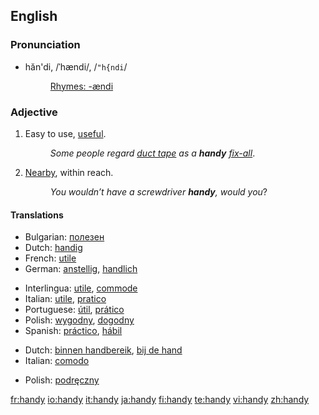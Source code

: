 {{see|Handy}}
==English==
===Pronunciation===
*hăn'di, /ˈhændi/, /<tt>"h{ndi</tt>/
*:[[Rhymes:English:-ændi|Rhymes: -ændi]]

===Adjective===
{{en-adj|handier|handiest}}
#Easy to use, [[useful]].
#:''Some people regard [[duct tape]] as a '''handy''' [[fix-all]]''.
#[[Nearby]], within reach.
#:''You wouldn’t have a screwdriver '''handy''', would you''?

====Translations====
{{trans-top|easy to use}}
*Bulgarian: [[полезен]] {{m}}
*Dutch: [[handig]]
*French: [[utile]]
*German: [[anstellig]], [[handlich]]
{{trans-mid}}
*Interlingua: [[utile]], [[commode]]
*Italian: [[utile]], [[pratico]]
*Portuguese: [[útil]], [[prático]]
*Polish: [[wygodny]], [[dogodny]]
*Spanish: [[práctico]], [[hábil]]
{{trans-bottom}}

{{trans-top|within reach}}
*Dutch: [[binnen handbereik]], [[bij de hand]]
*Italian: [[comodo]]
{{trans-mid}}
*Polish: [[podręczny]]
{{trans-bottom}}

[[fr:handy]]
[[io:handy]]
[[it:handy]]
[[ja:handy]]
[[fi:handy]]
[[te:handy]]
[[vi:handy]]
[[zh:handy]]